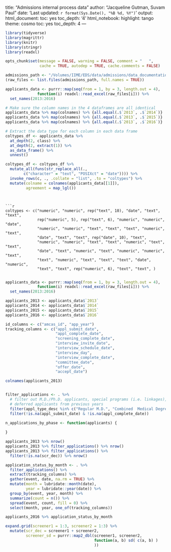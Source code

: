 title: "Admissions internal process data"
author: "Jacqueline Gutman, Suvam Paul"
date: 'Last updated: `r format(Sys.Date(), "%B %d, %Y") ` '
output:
  html_document:
    toc: yes
    toc_depth: '4'
  html_notebook:
    highlight: tango
    theme: cosmo
    toc: yes
    toc_depth: 4
---

```r
library(tidyverse)
library(magrittr)
library(knitr)
library(stringr)
library(readxl)

opts_chunk$set(message = FALSE, warning = FALSE, comment = "   ",
               cache = TRUE, autodep = TRUE, cache.comments = FALSE)

admissions_path <- "/Volumes/IIME/EDS/data/admissions/data_documentation_from_lisa_admissions/Data" 
(raw_files <- list.files(admissions_path, full.names = TRUE))
```

```r
applicants_data <- purrr::map(seq(from = 1, by = 3, length.out = 4),
              function(i) readxl::read_excel(raw_files[i])) %>%
  set_names(2013:2016)

# Make sure the column names in the 4 dataframes are all identical
applicants_data %>% map(colnames) %>% {all.equal(.$`2013`, .$`2014`)}
applicants_data %>% map(colnames) %>% {all.equal(.$`2013`, .$`2015`)}
applicants_data %>% map(colnames) %>% {all.equal(.$`2013`, .$`2016`)}

# Extract the data type for each column in each data frame
coltypes_df <- applicants_data %>% 
  at_depth(2, class) %>% 
  at_depth(2, extract(1)) %>% 
  as_data_frame() %>% 
  unnest()

coltypes_df <- coltypes_df %>%
  mutate_all(funs(str_replace_all(., 
        c("character" = "text", "POSIXct" = "date")))) %>%
  invoke_rows(c, ., .collate = "list", .to = "coltypes") %>%
  mutate(colname = colnames(applicants_data[[1]]),
         agreement = map_lgl()) 

```

```


```r


coltypes <- c("numeric", "numeric", rep("text", 10), "date", "text", "text",
              rep("numeric", 5), rep("text", 6), "numeric", "numeric", "date",
              "numeric", "numeric", "text", "text", "text", "numeric", "text", 
              "date", "text", "text", rep("date", 10), "text",
              "numeric", "numeric", "text", "text", "numeric", "text", "text",
              "date", "text", "numeric", "text", "numeric", "numeric", "text",
              "text", "numeric", "text", "text", "text", "date", "numeric", 
              "text", "text", rep("numeric", 6), "text", "text", )
              
```


```r

applicants_data <- purrr::map(seq(from = 1, by = 3, length.out = 4),
              function(i) readxl::read_excel(raw_files[i])) %>%
  set_names(2013:2016)

applicants_2013 <- applicants_data$`2013`
applicants_2014 <- applicants_data$`2014`
applicants_2015 <- applicants_data$`2015`
applicants_2016 <- applicants_data$`2016`

id_columns <- c("amcas_id", "app_year")
tracking_columns <- c("appl_submit_date",
                      "appl_complete_date",
                      "screening_complete_date",
                      "interview_invite_date",
                      "interview_schedule_date",
                      "interview_day",
                      "interview_complete_date",
                      "committee_date",
                      "offer_date",
                      "accept_date")

colnames(applicants_2013)
```

```r

```


```r
filter_applications <- . %>%
  # filter out M.D./Ph.D. applicants, special programs (i.e. linkages), and 
  # deferred applicants from previous years
  filter(appl_type_desc %in% c("Regular M.D.", "Combined  Medical Degree/Graduate")) %>%
  filter(!is.na(appl_submit_date) & !is.na(appl_complete_date))

n_applications_by_phase <- function(applicants) {
  
}

applicants_2013 %>% nrow()  
applicants_2013 %>% filter_applications() %>% nrow()
applicants_2013 %>% filter_applications() %>%
  filter(!is.na(scr_dec)) %>% nrow()
```

```r
application_status_by_month <- . %>% 
  filter_applications() %>% 
  extract(tracking_columns) %>%
  gather(event, date, na.rm = TRUE) %>% 
  mutate(month = lubridate::month(date),
         year = lubridate::year(date)) %>%
  group_by(event, year, month) %>%
  summarize(count = n()) %>%
  spread(event, count, fill = 0) %>%
  select(month, year, one_of(tracking_columns))

applicants_2016 %>% application_status_by_month
```


```r
expand.grid(screener1 = 1:3, screener2 = 1:3) %>%
  mutate(scr_dec = screener1 + screener2,
         screener_sd = purrr::map2_dbl(screener1, screener2, 
                                       function(a, b) sd( c(a, b) )
                                       ))
```

